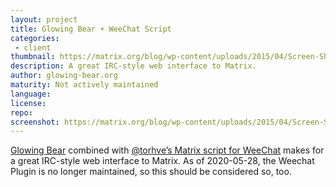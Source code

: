 ```yaml
---
layout: project
title: Glowing Bear + WeeChat Script
categories:
 - client
thumbnail: https://matrix.org/blog/wp-content/uploads/2015/04/Screen-Shot-2015-04-21-at-17.36.43-400x284.png
description: A great IRC-style web interface to Matrix.
author: glowing-bear.org
maturity: Not actively maintained
language:
license:
repo:
screenshot: https://matrix.org/blog/wp-content/uploads/2015/04/Screen-Shot-2015-04-21-at-17.36.43-1080x581.png
---
```


[Glowing Bear](https://glowing-bear.org/) combined with [@torhve’s Matrix script for WeeChat](./weechat.html) makes for a great IRC-style web interface to Matrix.
As of 2020-05-28, the Weechat Plugin is no longer maintained, so this should be considered so, too.
